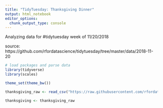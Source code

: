```yaml
---
title: "TidyTuesday: Thanksgiving Dinner"
output: html_notebook
editor_options: 
  chunk_output_type: console
---
```


Analyzing data for #tidytuesday week of 11/20/2018

source: https://github.com/rfordatascience/tidytuesday/tree/master/data/2018-11-20

```r
# load packages and parse data
library(tidyverse)
library(scales)

theme_set(theme_bw())

thanksgiving_raw <- read_csv("https://raw.githubusercontent.com/rfordatascience/tidytuesday/master/data/2018-11-20/thanksgiving_meals.csv")

thanksgiving <- thanksgiving_raw
```

